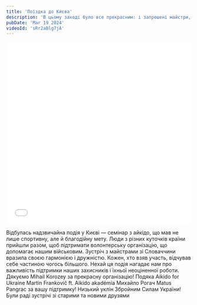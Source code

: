 ```yaml
---
title: 'Поїздка до Києва'
description: 'В цьому заході було все прекрасним: і запрошені майстри, і учасники заходу, а головне — мета'
pubDate: 'Mar 19 2024'
videoId: 'sRr2aBlg7jA'
---
```

<iframe width="100%" height="493" src={`https://www.youtube.com/embed/${frontmatter.videoId}`} frameborder="0" allowfullscreen></iframe>
<br/>

Відбулась надзвичайна подія у Києві — семінар з айкідо, що мав не лише спортивну, але й благодійну мету. Люди з різних куточків країни прийшли разом, щоб підтримати волонтерську організацію, що допомагає нашим військовим. Зустріч з майстрами зі Словаччини вразила своєю гармонією і дружністю. Кожен, хто взяв участь, відчував себе частиною чогось більшого. Нехай ця подія нагадає нам про важливість підтримки наших захисників і їхньої неоціненної роботи. Дякуємо Mihail Korozey за прекрасну організацію! Подяка Aikido for Ukraine Martin Frankovič ft. Aikido akadémia Михайло Рогач Matus Pangrac за вашу підтримку! Низький уклін Збройним Силам України! Були раді зустрічі зі старими та новими друзями


